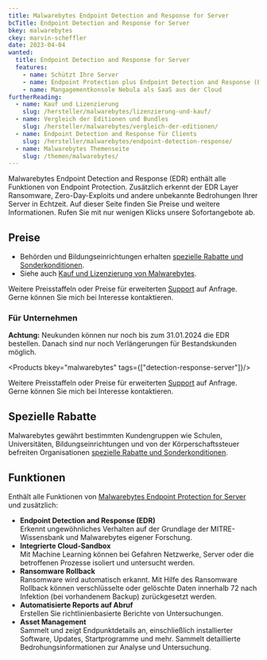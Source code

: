 ```yaml
---
title: Malwarebytes Endpoint Detection and Response for Server
bcTitle: Endpoint Detection and Response for Server
bkey: malwarebytes
ckey: marvin-scheffler
date: 2023-04-04
wanted:
  title: Endpoint Detection and Response for Server
  features:
    - name: Schützt Ihre Server
    - name: Endpoint Protection plus Endpoint Detection and Response (EDR)
    - name: Mangagementkonsole Nebula als SaaS aus der Cloud
furtherReading:
  - name: Kauf und Lizenzierung
    slug: /hersteller/malwarebytes/lizenzierung-und-kauf/
  - name: Vergleich der Editionen und Bundles
    slug: /hersteller/malwarebytes/vergleich-der-editionen/
  - name: Endpoint Detection and Response für Clients
    slug: /hersteller/malwarebytes/endpoint-detection-response/
  - name: Malwarebytes Themenseite
    slug: /themen/malwarebytes/
---
```




<Intro>

Malwarebytes Endpoint Detection and Response (EDR) enthält alle Funktionen von Endpoint Protection. Zusätzlich erkennt der EDR Layer Ransomware, Zero-Day-Exploits und andere unbekannte Bedrohungen Ihrer Server in Echtzeit. Auf dieser Seite finden Sie Preise und weitere Informationen. Rufen Sie mit nur wenigen Klicks unsere Sofortangebote ab.


</Intro>

<TOC />


## Preise

<ArrowList>

- Behörden und Bildungseinrichtungen erhalten [spezielle Rabatte und Sonderkonditionen](/hersteller/malwarebytes/lizenzierung-und-kauf/#sonderkonditionen).
- Siehe auch [Kauf und Lizenzierung von Malwarebytes](/hersteller/malwarebytes/lizenzierung-und-kauf/).

</ArrowList>



<Info>

Weitere Preisstaffeln oder Preise für erweiterten [Support](/hersteller/malwarebytes/lizenzierung-und-kauf/#support) auf Anfrage. Gerne können Sie mich bei Interesse kontaktieren.

</Info>


### Für Unternehmen

<Info>

**Achtung:** Neukunden können nur noch bis zum 31.01.2024 die EDR bestellen. Danach sind nur noch Verlängerungen für Bestandskunden möglich.

</Info>

<Products bkey="malwarebytes" tags={["detection-response-server"]}/>

<Info>

Weitere Preisstaffeln oder Preise für erweiterten [Support](/hersteller/malwarebytes/lizenzierung-und-kauf/#support) auf Anfrage. Gerne können Sie mich bei Interesse kontaktieren.

</Info>



## Spezielle Rabatte

Malwarebytes gewährt bestimmten Kundengruppen wie Schulen, Universitäten, Bildungseinrichtungen und von der Körperschaftssteuer befreiten Organisationen [spezielle Rabatte und Sonderkonditionen](/hersteller/malwarebytes/lizenzierung-und-kauf/#sonderkonditionen).


## Funktionen

Enthält alle Funktionen von [Malwarebytes Endpoint Protection for Server](/hersteller/malwarebytes/endpoint-protection-for-server/) und zusätzlich:


- **Endpoint Detection and Response (EDR)**<br/>
Erkennt ungewöhnliches Verhalten auf der Grundlage der MITRE-Wissensbank und Malwarebytes eigener Forschung.
- **Integrierte Cloud-Sandbox**<br/>
Mit Machine Learning können bei Gefahren Netzwerke, Server oder die betroffenen Prozesse isoliert und untersucht werden.
- **Ransomware Rollback** <br/>
Ransomware wird automatisch erkannt. Mit Hilfe des Ransomware Rollback können verschlüsselte oder gelöschte Daten innerhalb 72 nach Infektion (bei vorhandenem Backup) zurückgesetzt werden.
- **Automatisierte Reports auf Abruf**<br/>
Erstellen Sie richtlinienbasierte Berichte von Untersuchungen.
- **Asset Management**<br/>
Sammelt und zeigt Endpunktdetails an, einschließlich installierter Software, Updates, Startprogramme und mehr. Sammelt detaillierte Bedrohungsinformationen zur Analyse und Untersuchung.

<GetInTouch theme="light" />
